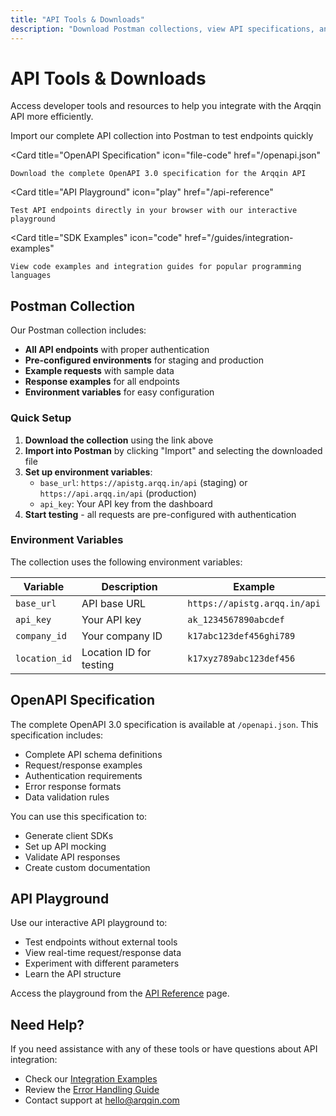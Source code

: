 ```yaml
---
title: "API Tools & Downloads"
description: "Download Postman collections, view API specifications, and access developer tools for the Arqqin API"
---
```



# API Tools & Downloads

Access developer tools and resources to help you integrate with the Arqqin API more efficiently.

<CardGroup cols={2}>
  <Card
    title="Postman Collection"
    icon="download"
    href="/postman-collection.json"
  >
    Import our complete API collection into Postman to test endpoints quickly
  </Card>
  
  <Card
    title="OpenAPI Specification"
    icon="file-code"
    href="/openapi.json"
  >
    Download the complete OpenAPI 3.0 specification for the Arqqin API
  </Card>
  
  <Card
    title="API Playground"
    icon="play"
    href="/api-reference"
  >
    Test API endpoints directly in your browser with our interactive playground
  </Card>
  
  <Card
    title="SDK Examples"
    icon="code"
    href="/guides/integration-examples"
  >
    View code examples and integration guides for popular programming languages
  </Card>
</CardGroup>

## Postman Collection

Our Postman collection includes:

- **All API endpoints** with proper authentication
- **Pre-configured environments** for staging and production
- **Example requests** with sample data
- **Response examples** for all endpoints
- **Environment variables** for easy configuration

### Quick Setup

1. **Download the collection** using the link above
2. **Import into Postman** by clicking "Import" and selecting the downloaded file
3. **Set up environment variables**:
   - `base_url`: `https://apistg.arqq.in/api` (staging) or `https://api.arqq.in/api` (production)
   - `api_key`: Your API key from the dashboard
4. **Start testing** - all requests are pre-configured with authentication

### Environment Variables

The collection uses the following environment variables:

| Variable | Description | Example |
|----------|-------------|---------|
| `base_url` | API base URL | `https://apistg.arqq.in/api` |
| `api_key` | Your API key | `ak_1234567890abcdef` |
| `company_id` | Your company ID | `k17abc123def456ghi789` |
| `location_id` | Location ID for testing | `k17xyz789abc123def456` |

## OpenAPI Specification

The complete OpenAPI 3.0 specification is available at `/openapi.json`. This specification includes:

- Complete API schema definitions
- Request/response examples
- Authentication requirements
- Error response formats
- Data validation rules

You can use this specification to:
- Generate client SDKs
- Set up API mocking
- Validate API responses
- Create custom documentation

## API Playground

Use our interactive API playground to:
- Test endpoints without external tools
- View real-time request/response data
- Experiment with different parameters
- Learn the API structure

Access the playground from the [API Reference](/api-reference) page.

## Need Help?

If you need assistance with any of these tools or have questions about API integration:

- Check our [Integration Examples](/guides/integration-examples)
- Review the [Error Handling Guide](/guides/error-handling)
- Contact support at [hello@arqqin.com](mailto:hello@arqqin.com)
